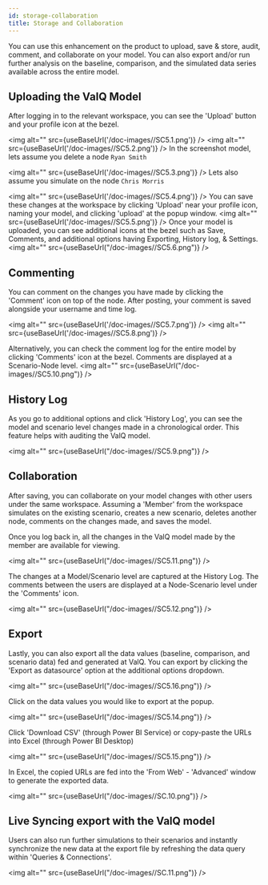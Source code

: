 ```yaml
---
id: storage-collaboration
title: Storage and Collaboration
---
```



You can use this enhancement on the product to upload, save & store,
audit, comment, and collaborate on your model. You can also export
and/or run further analysis on the baseline, comparison, and the
simulated data series available across the entire model.

## Uploading the ValQ Model

After logging in to the relevant workspace, you can see the 'Upload'
button and your profile icon at the bezel.

<img alt="" src={useBaseUrl('/doc-images//SC5.1.png')} />
<img alt="" src={useBaseUrl('/doc-images//SC5.2.png')} />
In the screenshot model, lets assume you delete a node `Ryan Smith`

<img alt="" src={useBaseUrl('/doc-images//SC5.3.png')} />
Lets also assume you simulate on the node `Chris Morris`

<img alt="" src={useBaseUrl('/doc-images//SC5.4.png')} />
You can save these changes at the workspace by clicking 'Upload' near
your profile icon, naming your model, and clicking 'upload' at the popup
window.
<img alt="" src={useBaseUrl('/doc-images//SC5.5.png')} />
Once your model is uploaded, you can see additional icons at the bezel
such as Save, Comments, and additional options having Exporting, History
log, & Settings.
<img alt="" src={useBaseUrl("/doc-images//SC5.6.png")} />

## Commenting

You can comment on the changes you have made by clicking the 'Comment'
icon on top of the node. After posting, your comment is saved alongside
your username and time log.

<img alt="" src={useBaseUrl('/doc-images//SC5.7.png')} />
<img alt="" src={useBaseUrl('/doc-images//SC5.8.png')} />

Alternatively, you can check the comment log for the entire model by
clicking 'Comments' icon at the bezel. Comments are displayed at a
Scenario-Node level.
<img alt="" src={useBaseUrl("/doc-images//SC5.10.png")} />

## History Log

As you go to additional options and click 'History Log', you can see the
model and scenario level changes made in a chronological order. This
feature helps with auditing the ValQ model.

<img alt="" src={useBaseUrl("/doc-images//SC5.9.png")} />

## Collaboration

After saving, you can collaborate on your model changes with other users
under the same workspace. Assuming a 'Member' from the workspace
simulates on the existing scenario, creates a new scenario, deletes
another node, comments on the changes made, and saves the model.

Once you log back in, all the changes in the ValQ model made by the
member are available for viewing.

<img alt="" src={useBaseUrl("/doc-images//SC5.11.png")} />

The changes at a Model/Scenario level are captured at the History Log.
The comments between the users are displayed at a Node-Scenario level
under the 'Comments' icon.

<img alt="" src={useBaseUrl("/doc-images//SC5.12.png")} />

## Export

Lastly, you can also export all the data values (baseline, comparison,
and scenario data) fed and generated at ValQ. You can export by clicking
the 'Export as datasource' option at the additional options dropdown.

<img alt="" src={useBaseUrl("/doc-images//SC5.16.png")} />

Click on the data values you would like to export at the popup.

<img alt="" src={useBaseUrl("/doc-images//SC5.14.png")} />

Click 'Download CSV' (through Power BI Service) or copy-paste the URLs
into Excel (through Power BI Desktop)

<img alt="" src={useBaseUrl("/doc-images//SC5.15.png")} />

In Excel, the copied URLs are fed into the 'From Web' - 'Advanced'
window to generate the exported data.

<img alt="" src={useBaseUrl("/doc-images//SC.10.png")} />

## Live Syncing export with the ValQ model

Users can also run further simulations to their scenarios and instantly synchronize the new data at
the export file by refreshing the data query within 'Queries &
Connections'.

<img alt="" src={useBaseUrl("/doc-images//SC.11.png")} />
